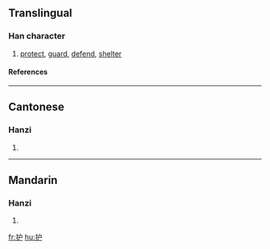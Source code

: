 {{see|護}}

==Translingual==
===Han character===
{{Han char|rn=64|rad=手|as=04|sn=7|four=|canj=手戈尸 (QIS)}}
# [[protect]], [[guard]], [[defend]], [[shelter]]
====References====
{{Han ref|kx=0422.121|hdz=31844.030|uh=62A4|ud=25252}}
----
==Cantonese==
===Hanzi===
{{yue-hanzi|jyut=|y=wu6}}
# {{defn|Cantonese}}
----
==Mandarin==
===Hanzi===
{{cmn-hanzi|tra=護|pin=[[bēng]] ([[beng1]]), [[hù]] ([[hu4]])|wg=peng<sup>1</sup>, hu<sup>4</sup>}}
# {{defn|Mandarin}}

[[fr:护]]
[[hu:护]]